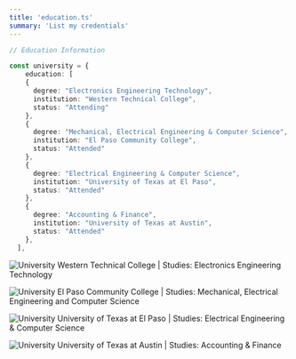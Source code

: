 ```yaml
---
title: 'education.ts'
summary: 'List my credentials'
---
```


```ts
// Education Information

const university = {
    education: [
    {
      degree: "Electronics Engineering Technology",
      institution: "Western Technical College",
      status: "Attending"
    },
    {
      degree: "Mechanical, Electrical Engineering & Computer Science",
      institution: "El Paso Community College",
      status: "Attended"
    },
    {
      degree: "Electrical Engineering & Computer Science",
      institution: "University of Texas at El Paso",
      status: "Attended"
    },
    {
      degree: "Accounting & Finance",
      institution: "University of Texas at Austin",
      status: "Attended"
    },
  ],
```

![University](/university/western-tech.webp)
Western Technical College  |  Studies: Electronics Engineering Technology

![University](/university/epcc.webp)
El Paso Community College  |  Studies: Mechanical, Electrical Engineering and Computer Science

![University](/university/utep.webp)
University of Texas at El Paso |  Studies: Electrical Engineering & Computer Science

![University](/university/uta.webp)
University of Texas at Austin  |  Studies: Accounting & Finance
